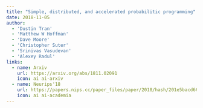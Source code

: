 ```yaml
---
title: "Simple, distributed, and accelerated probabilitic programming"
date: 2018-11-05
author: 
  - 'Dustin Tran'
  - 'Matthew W Hoffman'
  - 'Dave Moore'
  - 'Christopher Suter'
  - 'Srinivas Vasudevan'
  - 'Alexey Radul'
links:
  - name: Arxiv
    url: https://arxiv.org/abs/1811.02091
    icon: ai ai-arxiv
  - name: Neurips'18
    url: https://papers.nips.cc/paper_files/paper/2018/hash/201e5bacd665709851b77148e225b332-Abstract.html
    icon: ai ai-academia
---
```

